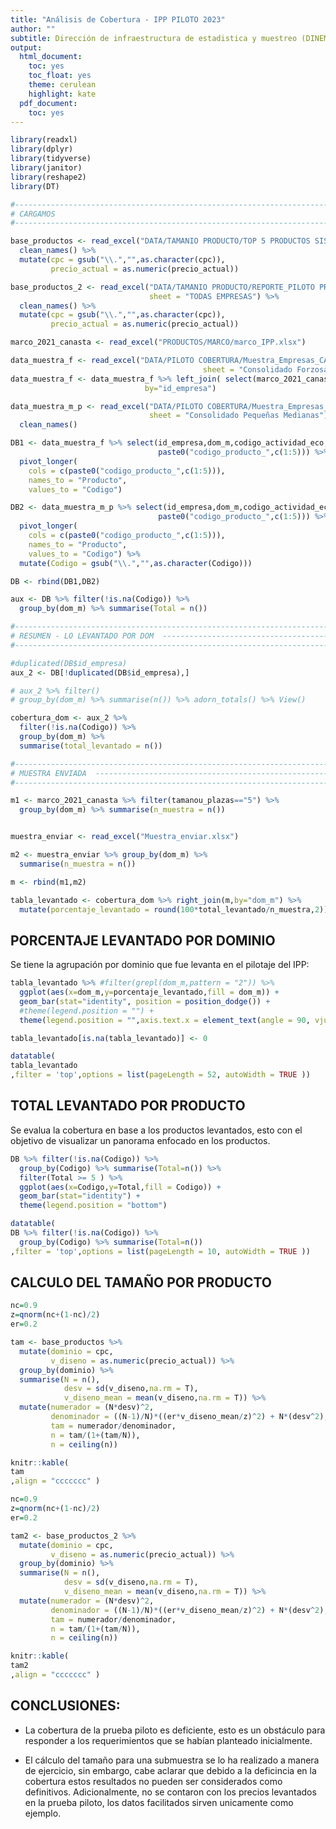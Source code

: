 ```yaml
---
title: "Análisis de Cobertura - IPP PILOTO 2023"
author: ""
subtitle: Dirección de infraestructura de estadistica y muestreo (DINEM)
output:
  html_document:
    toc: yes
    toc_float: yes
    theme: cerulean
    highlight: kate
  pdf_document:
    toc: yes
---
```


```r
library(readxl)
library(dplyr)
library(tidyverse)
library(janitor)
library(reshape2)
library(DT)
```


```r
  
#-------------------------------------------------------------------------------
# CARGAMOS 
#-------------------------------------------------------------------------------

base_productos <- read_excel("DATA/TAMANIO PRODUCTO/TOP 5 PRODUCTOS SISTEMA CAB SIPP_21032024_V2.xlsx")%>% 
  clean_names() %>% 
  mutate(cpc = gsub("\\.","",as.character(cpc)),
         precio_actual = as.numeric(precio_actual))

base_productos_2 <- read_excel("DATA/TAMANIO PRODUCTO/REPORTE_PILOTO PRODUCTOS CON PRECIO MUESTRA_21032024_V2.XLSX", 
                               sheet = "TODAS EMPRESAS") %>%
  clean_names() %>% 
  mutate(cpc = gsub("\\.","",as.character(cpc)),
         precio_actual = as.numeric(precio_actual))

```


```r
marco_2021_canasta <- read_excel("PRODUCTOS/MARCO/marco_IPP.xlsx")

data_muestra_f <- read_excel("DATA/PILOTO COBERTURA/Muestra_Empresas_CAB-SIPP_v1.xlsx", 
                                           sheet = "Consolidado Forzosa") %>% clean_names()
data_muestra_f <- data_muestra_f %>% left_join( select(marco_2021_canasta,id_empresa,dom_m),
                              by="id_empresa")

data_muestra_m_p <- read_excel("DATA/PILOTO COBERTURA/Muestra_Empresas_CAB-SIPP_v1.xlsx", 
                               sheet = "Consolidado Pequeñas Medianas") %>% 
  clean_names()

```


```r

DB1 <- data_muestra_f %>% select(id_empresa,dom_m,codigo_actividad_eco,
                                 paste0("codigo_producto_",c(1:5))) %>% 
  pivot_longer(
    cols = c(paste0("codigo_producto_",c(1:5))),
    names_to = "Producto",
    values_to = "Codigo")

DB2 <- data_muestra_m_p %>% select(id_empresa,dom_m,codigo_actividad_eco,
                                 paste0("codigo_producto_",c(1:5))) %>% 
  pivot_longer(
    cols = c(paste0("codigo_producto_",c(1:5))),
    names_to = "Producto",
    values_to = "Codigo") %>% 
  mutate(Codigo = gsub("\\.","",as.character(Codigo)))

DB <- rbind(DB1,DB2)

aux <- DB %>% filter(!is.na(Codigo)) %>% 
  group_by(dom_m) %>% summarise(Total = n()) 

#--------------------------------------------------------------------------
# RESUMEN - LO LEVANTADO POR DOM  -----------------------------------------
#--------------------------------------------------------------------------

#duplicated(DB$id_empresa)
aux_2 <- DB[!duplicated(DB$id_empresa),]

# aux_2 %>% filter()
# group_by(dom_m) %>% summarise(n()) %>% adorn_totals() %>% View()

cobertura_dom <- aux_2 %>% 
  filter(!is.na(Codigo)) %>%
  group_by(dom_m) %>% 
  summarise(total_levantado = n()) 

#--------------------------------------------------------------------------
# MUESTRA ENVIADA  --------------------------------------------------------
#--------------------------------------------------------------------------

m1 <- marco_2021_canasta %>% filter(tamanou_plazas=="5") %>% 
  group_by(dom_m) %>% summarise(n_muestra = n())


muestra_enviar <- read_excel("Muestra_enviar.xlsx")

m2 <- muestra_enviar %>% group_by(dom_m) %>% 
  summarise(n_muestra = n())

m <- rbind(m1,m2) 

tabla_levantado <- cobertura_dom %>% right_join(m,by="dom_m") %>% 
  mutate(porcentaje_levantado = round(100*total_levantado/n_muestra,2))


```

## PORCENTAJE LEVANTADO POR DOMINIO

Se tiene la agrupación por dominio que fue levanta en el pilotaje del  IPP:

```r

tabla_levantado %>% #filter(grepl(dom_m,pattern = "2")) %>% 
  ggplot(aes(x=dom_m,y=porcentaje_levantado,fill = dom_m)) + 
  geom_bar(stat="identity", position = position_dodge()) +
  #theme(legend.position = "") +
  theme(legend.position = "",axis.text.x = element_text(angle = 90, vjust = 1, hjust=1))

```

```r

tabla_levantado[is.na(tabla_levantado)] <- 0

datatable(
tabla_levantado
,filter = 'top',options = list(pageLength = 52, autoWidth = TRUE ))

```

## TOTAL LEVANTADO POR PRODUCTO

Se evalua la cobertura en base a los productos levantados, esto con el objetivo de visualizar un panorama enfocado en los productos. 

```r

DB %>% filter(!is.na(Codigo)) %>% 
  group_by(Codigo) %>% summarise(Total=n()) %>%
  filter(Total >= 5 ) %>% 
  ggplot(aes(x=Codigo,y=Total,fill = Codigo)) + 
  geom_bar(stat="identity") + 
  theme(legend.position = "bottom")

```

```r
datatable(
DB %>% filter(!is.na(Codigo)) %>% 
  group_by(Codigo) %>% summarise(Total=n())
,filter = 'top',options = list(pageLength = 10, autoWidth = TRUE ))

```


## CALCULO DEL TAMAÑO POR PRODUCTO


```r


nc=0.9
z=qnorm(nc+(1-nc)/2)
er=0.2

tam <- base_productos %>% 
  mutate(dominio = cpc,
         v_diseno = as.numeric(precio_actual)) %>% 
  group_by(dominio) %>% 
  summarise(N = n(),
            desv = sd(v_diseno,na.rm = T),
            v_diseno_mean = mean(v_diseno,na.rm = T)) %>% 
  mutate(numerador = (N*desv)^2,
         denominador = ((N-1)/N)*((er*v_diseno_mean/z)^2) + N*(desv^2),
         tam = numerador/denominador,
         n = tam/(1+(tam/N)),
         n = ceiling(n))

knitr::kable(
tam
,align = "ccccccc" )

```



```r


nc=0.9
z=qnorm(nc+(1-nc)/2)
er=0.2

tam2 <- base_productos_2 %>% 
  mutate(dominio = cpc,
         v_diseno = as.numeric(precio_actual)) %>% 
  group_by(dominio) %>% 
  summarise(N = n(),
            desv = sd(v_diseno,na.rm = T),
            v_diseno_mean = mean(v_diseno,na.rm = T)) %>% 
  mutate(numerador = (N*desv)^2,
         denominador = ((N-1)/N)*((er*v_diseno_mean/z)^2) + N*(desv^2),
         tam = numerador/denominador,
         n = tam/(1+(tam/N)),
         n = ceiling(n))

knitr::kable(
tam2
,align = "ccccccc" )

```

## CONCLUSIONES:

* La cobertura de la prueba piloto es deficiente, esto es un obstáculo para responder a los requerimientos que se habían planteado inicialmente. 

* El cálculo del tamaño para una submuestra se lo ha realizado a manera de ejercicio, sin embargo, cabe aclarar que debido a la deficincia en la cobertura estos resultados no pueden ser considerados como definitivos. Adicionalmente, no se contaron con los precios levantados en la prueba piloto, los datos facilitados sirven unicamente como ejemplo.




